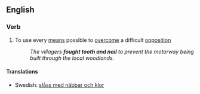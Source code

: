 ==English==

===Verb===
{{infl|en|verb|head=to [[fight]] [[tooth]] [[and]] [[nail]]}}

# {{idiomatic}} To use every [[means]] possible to [[overcome]] a difficult [[opposition]]
#:''The villagers '''fought tooth and nail''' to prevent the motorway being built through the local woodlands.''

====Translations====
*Swedish: [[slåss med näbbar och klor]]